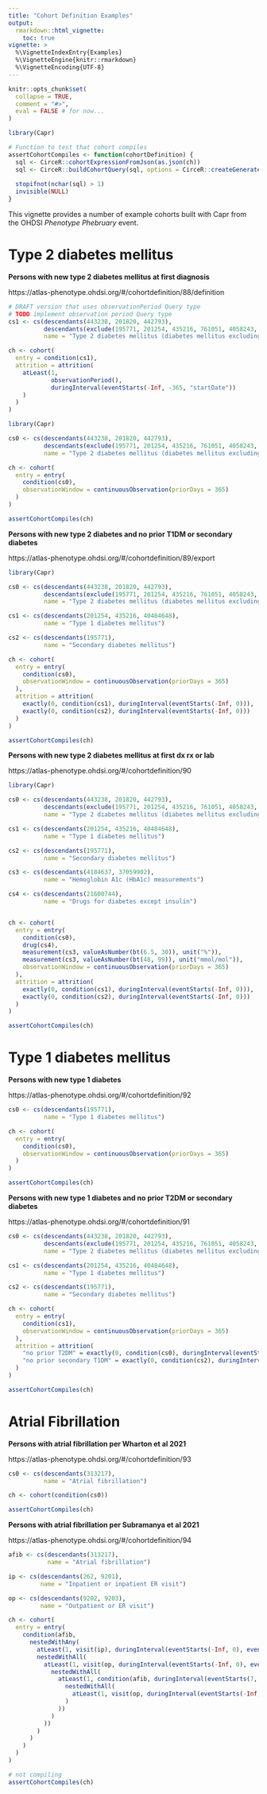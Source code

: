 ```yaml
---
title: "Cohort Definition Examples"
output: 
  rmarkdown::html_vignette:
    toc: true
vignette: >
  %\VignetteIndexEntry{Examples}
  %\VignetteEngine{knitr::rmarkdown}
  %\VignetteEncoding{UTF-8}
---
```


```r
knitr::opts_chunk$set(
  collapse = TRUE,
  comment = "#>",
  eval = FALSE # for now...
)

```


```r

library(Capr)

# Function to test that cohort compiles
assertCohortCompiles <- function(cohortDefinition) {
  sql <- CirceR::cohortExpressionFromJson(as.json(ch))
  sql <- CirceR::buildCohortQuery(sql, options = CirceR::createGenerateOptions(generateStats = TRUE))
  
  stopifnot(nchar(sql) > 1)
  invisible(NULL)
}

```

This vignette provides a number of example cohorts built with Capr from the OHDSI *Phenotype Phebruary* event.

# Type 2 diabetes mellitus

**Persons with new type 2 diabetes mellitus at first diagnosis**

https://atlas-phenotype.ohdsi.org/#/cohortdefinition/88/definition

```r

# DRAFT version that uses observationPeriod Query type
# TODO implement observation period Query type
cs1 <- cs(descendants(443238, 201820, 442793), 
          descendants(exclude(195771, 201254, 435216, 761051, 4058243, 40484648)),
          name = "Type 2 diabetes mellitus (diabetes mellitus excluding T1DM and secondary)")

ch <- cohort(
  entry = condition(cs1),
  attrition = attrition(
    atLeast(1, 
            observationPeriod(), 
            duringInterval(eventStarts(-Inf, -365, "startDate"))
    )
  )
)
```


```r
library(Capr)

cs0 <- cs(descendants(443238, 201820, 442793), 
          descendants(exclude(195771, 201254, 435216, 761051, 4058243, 40484648)),
          name = "Type 2 diabetes mellitus (diabetes mellitus excluding T1DM and secondary)")

ch <- cohort(
  entry = entry(
    condition(cs0),
    observationWindow = continuousObservation(priorDays = 365)
  )
)

```

```r
assertCohortCompiles(ch)
```


**Persons with new type 2 diabetes and no prior T1DM or secondary diabetes**

https://atlas-phenotype.ohdsi.org/#/cohortdefinition/89/export

```r
library(Capr)

cs0 <- cs(descendants(443238, 201820, 442793), 
          descendants(exclude(195771, 201254, 435216, 761051, 4058243, 40484648)),
          name = "Type 2 diabetes mellitus (diabetes mellitus excluding T1DM and secondary)")

cs1 <- cs(descendants(201254, 435216, 40484648),
          name = "Type 1 diabetes mellitus")

cs2 <- cs(descendants(195771),
          name = "Secondary diabetes mellitus")

ch <- cohort(
  entry = entry(
    condition(cs0),
    observationWindow = continuousObservation(priorDays = 365)
  ),
  attrition = attrition(
    exactly(0, condition(cs1), duringInterval(eventStarts(-Inf, 0))),
    exactly(0, condition(cs2), duringInterval(eventStarts(-Inf, 0)))
  )
)

```

```r
assertCohortCompiles(ch)
```


**Persons with new type 2 diabetes mellitus at first dx rx or lab**

https://atlas-phenotype.ohdsi.org/#/cohortdefinition/90

```r
library(Capr)

cs0 <- cs(descendants(443238, 201820, 442793), 
          descendants(exclude(195771, 201254, 435216, 761051, 4058243, 40484648)),
          name = "Type 2 diabetes mellitus (diabetes mellitus excluding T1DM and secondary)")

cs1 <- cs(descendants(201254, 435216, 40484648),
          name = "Type 1 diabetes mellitus")

cs2 <- cs(descendants(195771),
          name = "Secondary diabetes mellitus")

cs3 <- cs(descendants(4184637, 37059902),
          name = "Hemoglobin A1c (HbA1c) measurements")

cs4 <- cs(descendants(21600744),
          name = "Drugs for diabetes except insulin")


ch <- cohort(
  entry = entry(
    condition(cs0),
    drug(cs4),
    measurement(cs3, valueAsNumber(bt(6.5, 30)), unit("%")),
    measurement(cs3, valueAsNumber(bt(48, 99)), unit("mmol/mol")),
    observationWindow = continuousObservation(priorDays = 365)
  ),
  attrition = attrition(
    exactly(0, condition(cs1), duringInterval(eventStarts(-Inf, 0))),
    exactly(0, condition(cs2), duringInterval(eventStarts(-Inf, 0)))
  )
)

```

```r
assertCohortCompiles(ch)
```

# Type 1 diabetes mellitus

**Persons with new type 1 diabetes**

https://atlas-phenotype.ohdsi.org/#/cohortdefinition/92

```r
cs0 <- cs(descendants(195771),
          name = "Type 1 diabetes mellitus")

ch <- cohort(
  entry = entry(
    condition(cs0),
    observationWindow = continuousObservation(priorDays = 365)
  )
)

```

```r
assertCohortCompiles(ch)
```

**Persons with new type 1 diabetes and no prior T2DM or secondary diabetes**

https://atlas-phenotype.ohdsi.org/#/cohortdefinition/91


```r

cs0 <- cs(descendants(443238, 201820, 442793), 
          descendants(exclude(195771, 201254, 435216, 761051, 4058243, 40484648)),
          name = "Type 2 diabetes mellitus (diabetes mellitus excluding T1DM and secondary)")

cs1 <- cs(descendants(201254, 435216, 40484648),
          name = "Type 1 diabetes mellitus")

cs2 <- cs(descendants(195771),
          name = "Secondary diabetes mellitus")

ch <- cohort(
  entry = entry(
    condition(cs1),
    observationWindow = continuousObservation(priorDays = 365)
  ),
  attrition = attrition(
    "no prior T2DM" = exactly(0, condition(cs0), duringInterval(eventStarts(-Inf, 0))),
    "no prior secondary T1DM" = exactly(0, condition(cs2), duringInterval(eventStarts(-Inf, 0)))
  )
)

```

```r
assertCohortCompiles(ch)
```


# Atrial Fibrillation

**Persons with atrial fibrillation per Wharton et al 2021**

https://atlas-phenotype.ohdsi.org/#/cohortdefinition/93

```r

cs0 <- cs(descendants(313217),
          name = "Atrial fibrillation")

ch <- cohort(condition(cs0))

```

```r
assertCohortCompiles(ch)
```


**Persons with atrial fibrillation per Subramanya et al 2021**

https://atlas-phenotype.ohdsi.org/#/cohortdefinition/94

```r

afib <- cs(descendants(313217),
           name = "Atrial fibrillation")

ip <- cs(descendants(262, 9201),
         name = "Inpatient or inpatient ER visit")

op <- cs(descendants(9202, 9203),
         name = "Outpatient or ER visit")

ch <- cohort(
  entry = entry(
    condition(afib,
      nestedWithAny(
        atLeast(1, visit(ip), duringInterval(eventStarts(-Inf, 0), eventEnds(0, Inf))),
        nestedWithAll(
          atLeast(1, visit(op, duringInterval(eventStarts(-Inf, 0), eventEnds(0, Inf)),
            nestedWithAll(
              atLeast(1, condition(afib, duringInterval(eventStarts(7, 365)),
                nestedWithAll(
                  atLeast(1, visit(op, duringInterval(eventStarts(-Inf, 0), eventEnds(0, Inf))))
                )
              ))
            )
          ))
        )
      )
    )
  )
)

```

```r
# not compiling
assertCohortCompiles(ch)
```


